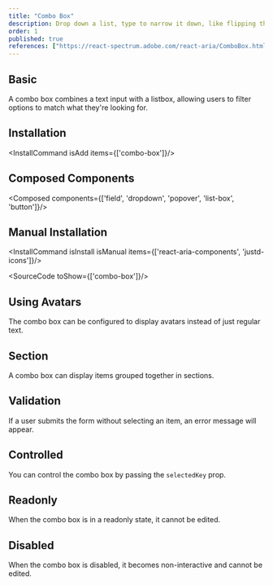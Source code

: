 ```yaml
---
title: "Combo Box"
description: Drop down a list, type to narrow it down, like flipping through a phone book with a quick finder tool.
order: 1
published: true
references: ["https://react-spectrum.adobe.com/react-aria/ComboBox.html#props"]
---
```


## Basic

A combo box combines a text input with a listbox, allowing users to filter options to match what they're looking for.
<How minW72 toUse="pickers/combo-box-demo" />

## Installation
<InstallCommand isAdd items={['combo-box']}/>

## Composed Components
<Composed components={['field', 'dropdown', 'popover', 'list-box', 'button']}/>

## Manual Installation
<InstallCommand isInstall isManual items={['react-aria-components', 'justd-icons']}/>

<SourceCode toShow={['combo-box']}/>

## Using Avatars
The combo box can be configured to display avatars instead of just regular text.
<How minW72 toUse="pickers/combo-box-avatar-demo" />

## Section
A combo box can display items grouped together in sections.
<How minW72 toUse="pickers/combo-box-section-demo" />

## Validation
If a user submits the form without selecting an item, an error message will appear.
<How minW72 toUse="pickers/combo-box-validation-demo" />

## Controlled
You can control the combo box by passing the `selectedKey` prop.
<How minW72 toUse="pickers/combo-box-controlled-demo" />

## Readonly
When the combo box is in a readonly state, it cannot be edited.
<How minW72 toUse="pickers/combo-box-readonly-demo" />

## Disabled
When the combo box is disabled, it becomes non-interactive and cannot be edited.
<How minW72 toUse="pickers/combo-box-disabled-demo" />
